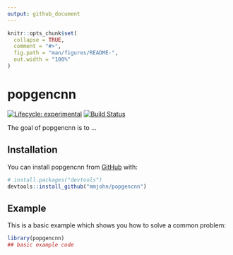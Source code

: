 ```yaml
---
output: github_document
---
```


<!-- README.md is generated from README.Rmd. Please edit that file -->

```r
knitr::opts_chunk$set(
  collapse = TRUE,
  comment = "#>",
  fig.path = "man/figures/README-",
  out.width = "100%"
)
```

# popgencnn

<!-- badges: start -->
[![Lifecycle: experimental](https://img.shields.io/badge/lifecycle-experimental-orange.svg)](https://www.tidyverse.org/lifecycle/#experimental)
[![Build Status](https://travis-ci.com/mmjohn/popgencnn.svg?token=akGYX9ZmHWpGaEi1Ls7b&branch=master)](https://travis-ci.com/mmjohn/popgencnn)
<!-- badges: end -->

The goal of popgencnn is to ...

## Installation

You can install popgencnn from [GitHub](https://github.com/) with:

``` r
# install.packages("devtools")
devtools::install_github("mmjohn/popgencnn")
```
## Example

This is a basic example which shows you how to solve a common problem:

```r
library(popgencnn)
## basic example code
```
